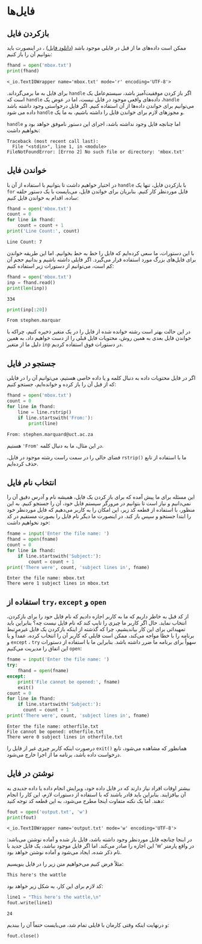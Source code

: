 # فایل‌ها {#files}


## بازکردن فایل {#open-file}

ممکن است داده‌های ما از قبل در فایلی موجود باشد
([دانلود فایل](./data/mbox.txt))
، در اینصورت باید بتوانیم آن را 
باز کنیم:

```python
fhand = open('mbox.txt')
print(fhand)
```
```output
<_io.TextIOWrapper name='mbox.txt' mode='r' encoding='UTF-8'>
```

اگر باز کردن موفقیت‌آمیز باشد، سیستم‌عامل یک 
[`handle`]{dir=ltr}
 برای فایل به ما برمی‌گرداند. 
[`handle`]{dir=ltr}، 
داده‌های واقعی موجود در فایل نیست، اما در عوض یک 
[`handle`]{dir=ltr}
 است که می‌توانیم برای خواندن داده‌ها از آن استفاده کنیم. 
اگر فایل درخواستی وجود داشته باشد و مجوزهای لازم برای 
خواندن فایل را داشته باشیم، به ما یک 
[`handle`]{dir=ltr}
 داده می شود.

اما چنانچه فایل وجود نداشته باشد، اجرای این دستور ناموفق خواهد بود و 
[`handle`]{dir=ltr}
نخواهیم داشت: 

```output
Traceback (most recent call last):
  File "<stdin>", line 1, in <module>
FileNotFoundError: [Errno 2] No such file or directory: 'mbox.txt'
```

## خواندن فایل {#read-file}

با بازکردن فایل، تنها یک 
[`handle`]{dir=ltr} 
در اختیار خواهیم داشت تا بتوانیم با استفاده از آن با فایل موردنظر کار کنیم. 
بنابریان برای خواندن فایل، می‌بایست با یک دستور حلقه 
[`for`]{dir=ltr} 
ساده، اقدام به خواندن فایل کنیم:


```python
fhand = open('mbox.txt')
count = 0
for line in fhand:
    count = count + 1
print('Line Count:', count)
```
```
Line Count: 7
```

با این دستورات، ما سعی کرده‌ایم که فایل را خط به خط بخوانیم. 
اما این طریقه خواندن برای فایل‌های بزرگ مورد استفاده قرار می‌گیرد. 
اگر فایلی داشته باشیم و بدانیم حجم آن کم است، می‌توانیم از دستورات زیر 
استفاده کنیم:


```python
fhand = open('mbox.txt')
inp = fhand.read()
print(len(inp))
```
```output
334
```


```python
print(inp[:20])
```
```output
From stephen.marquar
```

در این حالت بهتر است رشته خوانده شده از فایل را در یک متغیر ذخیره کنیم، چراکه 
با خواندن فایل بعدی به همین روش، محتویات فایل قبلی را از دست خواهیم داد، 
به همین دلیل ما از متغیر 
`inp`
در دستورات فوق استفاده کردیم.


## جستجو در فایل {#search-in-file}

اگر در فایل محتویات داده به دنبال کلمه و یا داده خاصی هستیم، می‌توانیم آن را 
در فایلی که از قبل آن را باز کرده و خوانده‌ایم، جستجو کنیم:


```python
fhand = open('mbox.txt')
count = 0
for line in fhand:
    line = line.rstrip()
    if line.startswith('From:'):
        print(line)
```
```output
From: stephen.marquard@uct.ac.za
```
در این مثال، ما به دنبال کلمه 
[`'From'`]{dir=ltr} 
هستیم.


ما با استفاده از تابع 
[`rstrip()`]{dir=ltr} 
فضای خالی را در سمت راست رشته موجود در فایل، حذف کرده‌ایم.


## انتخاب نام فایل {#select-file}

این مسئله برای ما پیش آمده که برای باز کردن یک فایل، همیشه نام و آدرس دقیق آن
را نمی‌دانیم و نیاز است تا بتوانیم در مرورگر سیستم فایل خود، آن را جستجو کنیم. 
به این منظور، با استفاده از قطعه کد زیر، این امکان را به کاربر می‌دهیم که فایل 
موردنظر خود را ابتدا جستجو و سپس باز کند. در اینصورت ما دیگر نام فایل را بصورت 
مستقیم در کد خود نخواهیم داشت:

```python
fname = input('Enter the file name: ')
fhand = open(fname)
count = 0
for line in fhand:
    if line.startswith('Subject:'):
        count = count + 1
print('There were', count, 'subject lines in', fname)
```
```output
Enter the file name: mbox.txt
There were 1 subject lines in mbox.txt
```


## استفاده از `try`، `except` و `open` {#try-except-open-file}


از کد قبل به خاطر داریم که ما به کاربر اجازه دادیم که نام فایل حود را برای 
بازکردن، انتخاب نماید. حال اگر کاربر ما چیزی را تایپ کند که نام فایل نیست چه؟
بنابراین باید تمهیداتی برای این کار بیاندیشیم، چرا که گذشته از اینکه بازکردن 
یک فایل غیرمرتبط برنامه را با خطا مواجه می‌کند، ممکن است فایلی که کاربر آن را 
انتخاب کرده، عمداً و یا سهواً برای برنامه ما ضرر داشته باشد. بنابراین ما با 
استفاده از  دستورات 
[`try`]{dir=ltr} ،
[`except`]{dir=ltr} و
[`open`]{dir=ltr} 
این اتفاق را مدیریت می‌کنیم:


```python
fname = input('Enter the file name: ')
try:
    fhand = open(fname)
except:
    print('File cannot be opened:', fname)
    exit()
count = 0
for line in fhand:
    if line.startswith('Subject:'):
      count = count + 1
print('There were', count, 'subject lines in', fname)
```
```output
Enter the file name: otherfile.txt
File cannot be opened: otherfile.txt
There were 0 subject lines in otherfile.txt
```

همانطور که مشاهده می‌شود، تابع 
[`exit()`]{dir=ltr} 
درصورت اینکه کاربر چیزی غیر از فایل را درخواست داده باشد، برنامه ما از اجرا 
خارج می‌شود.

## نوشتن در فایل {#write-file}


بیشتر اوقات افراد نیاز دارند که در فایل داده خود، ویرایش انجام داده یا 
داده جدیدی به آن بیافزایند. بنابراین باید قادر باشند که با استفاده از دستورات 
لازم، این کار را انجام دهند. اما یک نکته متفاوت اینجا مطرح می‌شود، 
به این قطعه کد توجه کنید:

```python
fout = open('output.txt', 'w')
print(fout)
```
```output
<_io.TextIOWrapper name='output.txt' mode='w' encoding='UTF-8'>
```

در اینجا چنانچه فایل موردنظر وجود داشته باشد، فایل باز شده و آماده نوشتن می‌باشد:
در واقع پارمتر 
['w']{dir=ltr} 
این اجازه را صادر می‌کند. اما اگر فایل موجود نباشد، یک فایل جدید با نام ذکر شده، 
ایجاد می‌شود و آماده نوشتن خواهد بود.

مثلاً فرض کنیم می‌خواهیم متن زیر را در فایل بنویسیم: 

```
This here's the wattle
```

کد لازم برای این کار، به شکل زیر خواهد بود:

```python
line1 = "This here's the wattle,\n"
fout.write(line1)
```
```output
24
```

و درنهایت اینکه وقتی کارمان با فایلی تمام شد، می‌بایست حتماً آن را ببندیم:

```python
fout.close()
```

